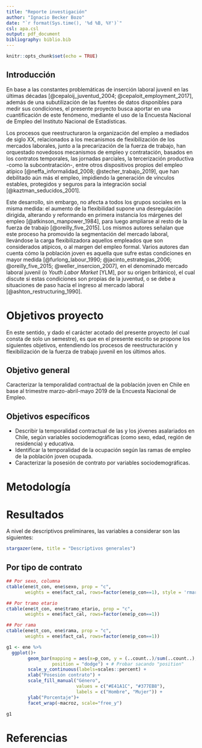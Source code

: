 ```yaml
---
title: "Reporte investigación"
author: "Ignacio Becker Bozo"
date: "`r format(Sys.time(), '%d %B, %Y')`"
csl: apa.csl
output: pdf_document
bibliography: biblio.bib
---
```


```r
knitr::opts_chunk$set(echo = TRUE)

```


## Introducción

En base a las constantes problemáticas de inserción laboral juvenil en las últimas décadas [@cepaloij_juventud_2004; @cepaloit_employment_2017], además de una subutilización de las fuentes de datos disponibles para medir sus condiciones, el presente proyecto busca aportar en una cuantificación de este fenómeno, mediante el uso de la Encuesta Nacional de Empleo del Instituto Nacional de Estadísticas.

Los procesos que reestructuraron la organización del empleo a mediados de siglo XX, relacionados a los mecanismos de flexibilización de los mercados laborales, junto a la precarización de la fuerza de trabajo, han orquestado novedosos mecanismos de empleo y contratación, basados en los contratos temporales, las jornadas parciales, la tercerización productiva -como la subcontratación-, entre otros dispositivos propios del empleo atípico [@neffa_informalidad_2008; @stecher_trabajo_2019], que han debilitado aún más el empleo, impidiendo la generación de vínculos estables, protegidos y seguros para la integración social [@kaztman_seducidos_2001].

Este desarrollo, sin embargo, no afecta a todos los grupos sociales en la misma medida: el aumento de la flexibilidad supone una desregulación dirigida, alterando y reformando en primera instancia los márgenes del empleo [@atkinson_manpower_1984], para luego ampliarse al resto de la fuerza de trabajo [@oreilly_five_2015]. Los mismos autores señalan que este proceso ha promovido la segmentación del mercado laboral, llevándose la carga flexibilizadora aquellos empleados que son considerados atípicos, o al margen del empleo formal. Varios autores dan cuenta cómo la población joven es aquella que sufre estas condiciones en mayor medida [@furlong_labour_1990; @jacinto_estrategias_2006; @oreilly_five_2015; @weller_insercion_2007], en el denominado mercado laboral juvenil (o _Youth Labor Market_ [YLM], por su origen británico), el cual discute si estas condiciones son propias de la juventud, o se debe a situaciones de paso hacia el ingreso al mercado laboral [@ashton_restructuring_1990].

# Objetivos proyecto

En este sentido, y dado el carácter acotado del presente proyecto (el cual consta de solo un semestre), es que en el presente escrito se propone los siguientes objetivos, entendiendo los procesos de reestructuración y flexibilización de la fuerza de trabajo juvenil en los últimos años.

## Objetivo general

Caracterizar la temporalidad contractual de la población joven en Chile en base al trimestre marzo-abril-mayo 2019 de la Encuesta Nacional de Empleo.

## Objetivos específicos

* Describir la temporalidad contractual de las y los jóvenes asalariados en Chile, según variables sociodemográficas (como sexo, edad, región de residencia) y educativa.
* Identificar la temporalidad de la ocupación según las ramas de empleo de la población joven ocupada.
* Caracterizar la posesión de contrato por variables sociodemográficas.

# Metodología



# Resultados

A nivel de descriptivos preliminares, las variables a considerar son las siguientes:

```r
stargazer(ene, title = "Descriptivos generales")

```

## Por tipo de contrato

```r
## Por sexo, columna
ctable(ene$t_con, ene$sexo, prop = "c",
       weights = ene$fact_cal, rows=factor(ene$p_con==1), style = 'rmarkdown')

## Por tramo etario
ctable(ene$t_con, ene$tramo_etario, prop = "c",
       weights = ene$fact_cal, rows=factor(ene$p_con==1))

## Por rama
ctable(ene$t_con, ene$rama, prop = "c",
       weights = ene$fact_cal, rows=factor(ene$p_con==1))
```


```r
g1 <- ene %>%
  ggplot()+
        geom_bar(mapping = aes(x=p_con, y = (..count..)/sum(..count..), fill = factor(sexo)),
                 position = "dodge") + # Probar sacando "position"
        scale_y_continuous(labels=scales::percent) +
        xlab("Posesión contrato") +
        scale_fill_manual("Género",
                          values = c("#E41A1C", "#377EB8"),
                          labels = c("Hombre", "Mujer")) +
        ylab("Porcentaje")+
        facet_wrap(~macroz, scale="free_y")

g1

```

\newpage
# Referencias